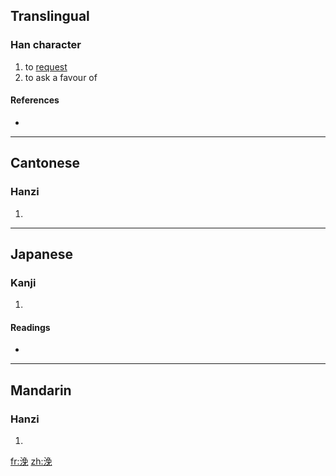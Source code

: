 ==Translingual==

===Han character===
{{Han char|rn=85|rad=水|as=07|sn=10|four=3711<sub>6</sub>|canj=水弓日山 (ENAU)}}

# to [[request]]
# to ask a favour of

====References====
* {{Han ref|kx=0625.210|dkj=17510|dj=1027.070|hdz=31631.020|uh=6D7C|ud=28028|bh=D25A|bd=53850}}

----

==Cantonese==

===Hanzi===
{{yue-hanzi|jyut=|y=mui5}}

# {{defn|Cantonese|sort=水07}}

----

==Japanese==

===Kanji===
{{ja-kanji|grade=|rs=水07}}

# {{defn|Japanese|sort=水07}}

====Readings====
* {{ja-readings|on=[[ばい]] (bai), [[まい]] (mai), [[ばん]] (ban), [[まん]] (man)|kun=[[けがす]] (kegasu)}}

----

==Mandarin==

===Hanzi===
{{cmn-hanzi|pin=[[měi]] ([[mei3]])|wg=mei<sup>3</sup>}}

# {{defn|Mandarin|sort=水07}}

[[fr:浼]]
[[zh:浼]]